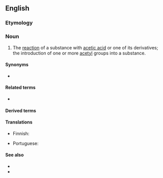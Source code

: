 {{also|acétylation}}

==English==

===Etymology===
{{suffix|en|acetylate|ion}}

===Noun===
{{en-noun}}

# {{lb|en|organic chemistry}} The [[reaction]] of a substance with [[acetic acid]] or one of its derivatives; the introduction of one or more [[acetyl]] groups into a substance.

====Synonyms====
* {{l|en|ethanoylation}}

====Related terms====
* {{l|en|acetylate}}

====Derived terms====
{{der3|en
|aminoacetylation
|autoacetylation
|deacetylation
|desacetylation
|diacetylation
|hyperacetylation
|hypoacetylation
|monoacetylation
|multiacetylation
|nonacetylation
|pentaacetylation
|peracetylation
|phosphoacetylation
|preacetylation
|reacetylation
|transacetylation
|underacetylation}}

====Translations====
{{trans-top|reaction of a substance with acetic acid}}
* Finnish: {{t|fi|asetylaatio}}
{{trans-mid}}
* Portuguese: {{t|pt|acetilação|f}}
{{trans-bottom}}

====See also====
* {{pedialite}}
* {{pedialite|Acetyl}}